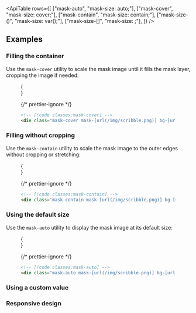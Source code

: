 

<ApiTable
  rows={[
    ["mask-auto", "mask-size: auto;"],
    ["mask-cover", "mask-size: cover;"],
    ["mask-contain", "mask-size: contain;"],
    ["mask-size-(<custom-property>)", "mask-size: var(<custom-property>);"],
    ["mask-size-[<value>]", "mask-size: <value>;"],
  ]}
/>

## Examples

### Filling the container

Use the `mask-cover` utility to scale the mask image until it fills the mask layer, cropping the image if needed:

<Figure>

<Example>
  {
    <Stripes border className="mx-auto h-48 w-96 overflow-hidden rounded-lg sm:w-96">
      <div
        className="h-full w-full bg-[url(https://images.unsplash.com/photo-1554629947-334ff61d85dc?ixid=MnwxMjA3fDB8MHxwaG90by1wYWdlfHx8fGVufDB8fHx8&ixlib=rb-1.2.1&auto=format&fit=crop&w=1000&h=1000&q=80)] bg-cover bg-center bg-no-repeat mask-cover mask-center"
        style={{ maskImage: `url(${maskImg.src})` }}
      ></div>
    </Stripes>
  }
</Example>

{/* prettier-ignore */}
```html
<!-- [!code classes:mask-cover] -->
<div class="mask-cover mask-[url(/img/scribble.png)] bg-[url(/img/mountains.jpg)] ..."></div>
```

</Figure>

### Filling without cropping

Use the `mask-contain` utility to scale the mask image to the outer edges without cropping or stretching:

<Figure>

<Example>
  {
    <Stripes border className="mx-auto h-48 w-96 overflow-hidden rounded-lg sm:w-96">
      <div
        className="h-full w-full bg-[url(https://images.unsplash.com/photo-1554629947-334ff61d85dc?ixid=MnwxMjA3fDB8MHxwaG90by1wYWdlfHx8fGVufDB8fHx8&ixlib=rb-1.2.1&auto=format&fit=crop&w=1000&h=1000&q=80)] bg-cover bg-center bg-no-repeat mask-contain mask-center mask-no-repeat"
        style={{ maskImage: `url(${maskImg.src})` }}
      ></div>
    </Stripes>
  }
</Example>

{/* prettier-ignore */}
```html
<!-- [!code classes:mask-contain] -->
<div class="mask-contain mask-[url(/img/scribble.png)] bg-[url(/img/mountains.jpg)] ..."></div>
```

</Figure>

### Using the default size

Use the `mask-auto` utility to display the mask image at its default size:

<Figure>

<Example>
  {
    <Stripes border className="mx-auto h-48 w-96 overflow-hidden rounded-lg sm:w-96">
      <div
        className="h-full w-full bg-[url(https://images.unsplash.com/photo-1554629947-334ff61d85dc?ixid=MnwxMjA3fDB8MHxwaG90by1wYWdlfHx8fGVufDB8fHx8&ixlib=rb-1.2.1&auto=format&fit=crop&w=1000&h=1000&q=80)] bg-cover bg-center bg-no-repeat mask-auto mask-center mask-no-repeat"
        style={{ maskImage: `url(${maskImg.src})` }}
      ></div>
    </Stripes>
  }
</Example>

{/* prettier-ignore */}
```html
<!-- [!code classes:mask-auto] -->
<div class="mask-auto mask-[url(/img/scribble.png)] bg-[url(/img/mountains.jpg)] ..."></div>
```

</Figure>

### Using a custom value

<UsingACustomValue utility="mask-size" value="auto_100px" name="mask image size" variable="mask-size" />

### Responsive design

<ResponsiveDesign property="mask-size" defaultClass="mask-auto" featuredClass="mask-contain" />
